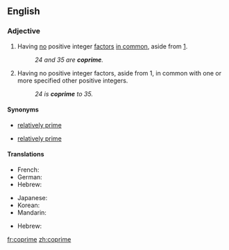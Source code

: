 ==English==
{{wikipedia}}

===Adjective===
{{en-adj|-}}

# {{mathematics|of two or more positive integers}} Having [[no]] positive integer [[factor]]s [[in common]], aside from [[1]].
#: ''24 and 35 are '''coprime'''.''
# {{mathematics|of a positive integer}} Having no positive integer factors, aside from 1, in common with one or more specified other positive integers.
#:''24 is '''coprime''' to 35.''

====Synonyms====
* {{sense|having no factors in common}} [[relatively prime]]
* {{sense|having no factors in common with}} [[relatively prime]]

====Translations====
{{trans-top|(of two or more positive integers) having no factors in common}}
* French: {{t+|fr|premiers entre eux}}
* German: {{t|de|teilerfremd}}
* Hebrew: {{t|he|זרים|tr=zarím|sc=Hebr}}
{{trans-mid}}
* Japanese: {{t+|ja|互いに素|tr=tagai ni so}}
* Korean: {{t|ko|서로소|tr=seoroso}}
* Mandarin: {{t|cmn|互质|sc=Hani}}
{{trans-bottom}}

{{trans-top|(of a positive integer) having no factor in common with...}}
* Hebrew: {{t|he|זר|tr=zár|sc=Hebr}}
{{trans-mid}}
{{trans-bottom}}

[[fr:coprime]]
[[zh:coprime]]